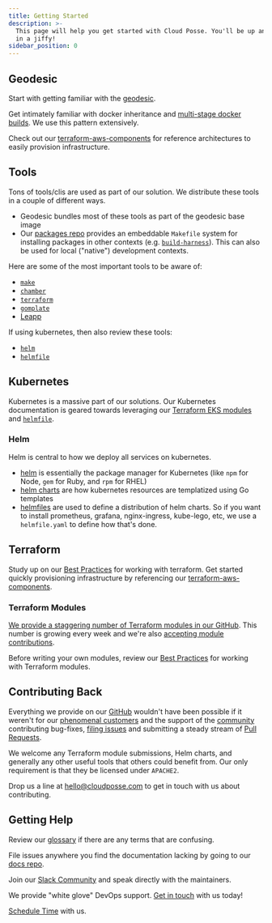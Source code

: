 ```yaml
---
title: Getting Started
description: >-
  This page will help you get started with Cloud Posse. You'll be up and running
  in a jiffy!
sidebar_position: 0
---
```


## Geodesic

Start with getting familiar with the [geodesic](/reference/tools.mdx#geodesic).

Get intimately familiar with docker inheritance and [multi-stage docker builds](/reference/best-practices/docker-best-practices.md#multi-stage-builds). We use this pattern extensively.

Check out our [terraform-aws-components](https://github.com/cloudposse/terraform-aws-components) for reference architectures to easily provision infrastructure.

## Tools

Tons of tools/clis are used as part of our solution. We distribute these tools in a couple of different ways.

* Geodesic bundles most of these tools as part of the geodesic base image
* Our [packages repo](/reference/tools.mdx#packages) provides an embeddable `Makefile` system for installing packages in other contexts (e.g. [`build-harness`](/reference/tools.mdx#build-harness)). This can also be used for local ("native") development contexts.

Here are some of the most important tools to be aware of:

- [`make`](/reference/tools.mdx#make)
- [`chamber`](/reference/tools.mdx#chamber)
- [`terraform`](/reference/tools.mdx#terraform)
- [`gomplate`](/reference/tools.mdx#gomplate)
- [Leapp](/reference/tools.mdx#leapp)

If using kubernetes, then also review these tools:

- [`helm`](/reference/tools.mdx#helm)
- [`helmfile`](/reference/tools.mdx#helmfile)

## Kubernetes

Kubernetes is a massive part of our solutions. Our Kubernetes documentation is geared towards leveraging our [Terraform EKS modules](https://github.com/cloudposse?q=terraform-aws-eks) and [`helmfile`](reference/tools.mdx#helmfile).

### Helm

Helm is central to how we deploy all services on kubernetes.

* [helm](/reference/tools.mdx#helm) is essentially the package manager for Kubernetes (like `npm` for Node, `gem` for Ruby, and `rpm` for RHEL)
* [helm charts](https://helm.sh/docs/topics/charts/) are how kubernetes resources are templatized using Go templates
* [helmfiles](/reference/tools.mdx#helmfile) are used to define a distribution of helm charts. So if you want to install prometheus, grafana, nginx-ingress, kube-lego, etc, we use a `helmfile.yaml` to define how that's done.

## Terraform

Study up on our [Best Practices](/best-practices/terraform) for working with terraform. Get started quickly provisioning infrastructure by referencing our [terraform-aws-components](https://github.com/cloudposse/terraform-aws-components).

### Terraform Modules

[We provide a staggering number of Terraform modules in our GitHub](https://github.com/cloudposse?q=&type=&language=hcl). This number is growing every week and we're also [accepting module contributions](/community/contribute/our-github#contributing).

Before writing your own modules, review our [Best Practices](/best-practices/terraform) for working with Terraform modules.

## Contributing Back

Everything we provide on our [GitHub](https://github.com/cloudposse/) wouldn't have been possible if it weren't for our [phenomenal customers](https://cloudposse.com/) and the support of the [community](https://cloudposse.com/slack/) contributing bug-fixes, [filing issues](https://github.com/search?q=org%3Acloudposse+type%3Aissue) and submitting a steady stream of [Pull Requests](https://github.com/search?q=org%3Acloudposse+type%3Apr).

We welcome any Terraform module submissions, Helm charts, and generally any other useful tools that others could benefit from. Our only requirement is that they be licensed under `APACHE2`.

Drop us a line at [hello@cloudposse.com](mailto:hello@cloudposse.com) to get in touch with us about contributing.

## Getting Help

Review our [glossary](/category/glossary/) if there are any terms that are confusing.

File issues anywhere you find the documentation lacking by going to our [docs repo](https://github.com/cloudposse/docs).

Join our [Slack Community](https://cloudposse.com/slack/) and speak directly with the maintainers.

We provide "white glove" DevOps support. [Get in touch](/community/contact-us) with us today!

[Schedule Time](https://calendly.com/cloudposse/) with us.
